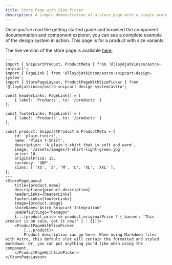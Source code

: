 ```yaml
---
title: Store Page with Size Picker
description: A simple demonstration of a store page with a single product
---
```


Once you've read the getting started guide and browsed the component documentation and component explorer, you can see a complete example of the design system in action. This page is for a product with size variants.

The live version of the store page is available [here](https://astro-snipcart-playground.vercel.app/example-store-page-with-size-picker).

```astro
---
import { SnipcartProduct, ProductMeta } from '@lloydjatkinson/astro-snipcart';
import { PageLink } from '@lloydjatkinson/astro-snipcart-design-system';
import { StorePageLayout, ProductPageWithSizePicker } from '@lloydjatkinson/astro-snipcart-design-system/astro';

const headerLinks: PageLink[] = [
    { label: 'Products', to: '/products' }
];

const footerLinks: PageLink[] = [
    { label: 'Products', to: '/products' }
];

const product: SnipcartProduct & ProductMeta = {
    id: 'plain-tshirt',
    name: 'Plain T-Shirt',
    description: 'A plain t-shirt that is soft and warm',
    image: '/assets/images/t-shirt-light-green.jpg',
    price: 10,
    originalPrice: 15,
    currency: 'GBP',
    sizes: [ 'XS', 'S', 'M', 'L', 'XL', 'XXL' ],
};
---
<StorePageLayout
    title={product.name}
    description={product.description}
    headerLinks={headerLinks}
    footerLinks={footerLinks}
    image={product.image}
    storeName="Astro Snipcart Integration"
    useDefaultLogo="hexagon"
    {...(product.price <= product.originalPrice ? { banner: 'This product is on sale, get it now!' } : {})}>
    <ProductPageWithSizePicker
        {...product}>
        Product description can go here. When using Markdown files with Astro, this default slot will contain the formatted and styled markdown. Or, you can put anything you'd like when using the component.
    </ProductPageWithSizePicker>
</StorePageLayout>
```